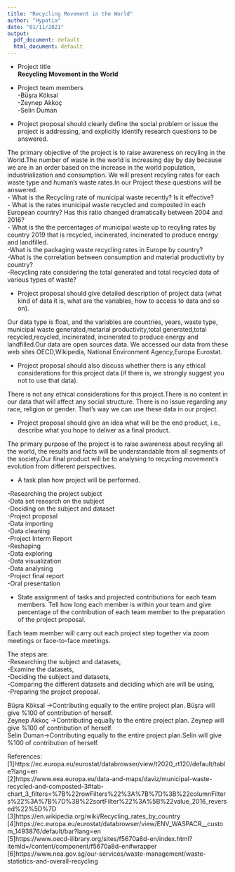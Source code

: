 ```yaml
---
title: "Recycling Movement in the World"
author: "Hypatia"
date: "01/11/2021"
output:
  pdf_document: default
  html_document: default
---
```





 
*	Project title   
**Recycling Movement in the World**

*	Project team members   
-Büşra Köksal   
-Zeynep Akkoç   
-Selin Duman


* Project proposal should clearly define the social problem or issue the project is addressing, and explicitly identify research questions to be answered.


The primary objective of the project is to raise awareness on recyling in the World.The number of waste in the world is increasing day by day because we are in an order based on the increase in the world population, industrialization and consumption. We will present  recyling rates for each waste type and human’s waste rates.In our Project these questions will be answered.   
-	What is the Recycling rate of municipal waste recently? Is it effective?    
-	What is the rates municipal waste recycled and composted in each European country? Has this ratio changed dramatically between 2004 and 2016?   
- What is the the percentages of municipal waste up to recyling rates by country 2019  that is recycled, incinerated, incinerated to produce energy and landfilled.   
-What is the packaging waste recycling rates in Europe by country?   
-What is the correlation between consumption and material productivity by country?   
-Recycling rate considering the total generated and total recycled data of various types of waste?




* Project proposal should give detailed description of project data (what kind of data it is, what are the variables, how to access to data and so on).


Our data type is float, and the variables are countries, years, waste type, municipal waste generated,metarial productivity,total generated,total recycled,recycled, incinerated, incinerated to produce energy and landfilled.Our data are open sources data. We accessed our data from these web sites OECD,Wikipedia, National Environment Agency,Europa Eurostat.



* Project proposal should also discuss whether there is any ethical considerations for this project data (if there is, we strongly suggest you not to use that data).


There is not any ethical considerations for this project.There is no content in our data that will affect any social structure. There is no issue regarding any race, religion or gender. That’s way we can use these data in our project.


* Project proposal should give an idea what will be the end product, i.e., describe what you hope to deliver as a final product.


The primary purpose of the project is to raise awareness about recyling  all the world, the results and facts will be understandable from all segments of the society.Our final product will be to analysing to recycling movement's evolution from different perspectives.


* A task plan how project will be performed. 

-Researching the project subject   
-Data set research on the subject   
-Deciding on the subject and dataset   
-Project proposal    
-Data importing   
-Data cleaning   
-Project Interm Report   
-Reshaping   
-Data exploring   
-Data visualization   
-Data analysing   
-Project final report   
-Oral presentation   



* State assignment of tasks and projected contributions for each team members.
Tell how long each member is within your team and give percentage of the contribution of each team member to the preparation of the project proposal. 

Each team member will carry out each project step together via zoom meetings or face-to-face meetings.

The steps are:   
-Researching the subject and datasets,   
-Examine the datasets,   
-Deciding the subject and datasets,   
-Comparing the different datasets and deciding which are will be using,   
-Preparing the project proposal.

Büşra Köksal ->Contributing equally to the entire project plan. Büşra will give %100 of contribution of herself.    
Zeynep Akkoç ->Contributing equally to the entire project plan. Zeynep will give %100 of contribution of herself.   
Selin Duman->Contributing equally to the entire project plan.Selin  will give %100 of contribution of herself.


References:   
[1]https://ec.europa.eu/eurostat/databrowser/view/t2020_rt120/default/table?lang=en    
[2]https://www.eea.europa.eu/data-and-maps/daviz/municipal-waste-recycled-and-composted-3#tab-chart_3_filters=%7B%22rowFilters%22%3A%7B%7D%3B%22columnFilters%22%3A%7B%7D%3B%22sortFilter%22%3A%5B%22value_2016_reversed%22%5D%7D   
[3]https://en.wikipedia.org/wiki/Recycling_rates_by_country   
[4]https://ec.europa.eu/eurostat/databrowser/view/ENV_WASPACR__custom_1493876/default/bar?lang=en      
[5]https://www.oecd-ilibrary.org/sites/f5670a8d-en/index.html?itemId=/content/component/f5670a8d-en#wrapper   
[6]https://www.nea.gov.sg/our-services/waste-management/waste-statistics-and-overall-recycling   



